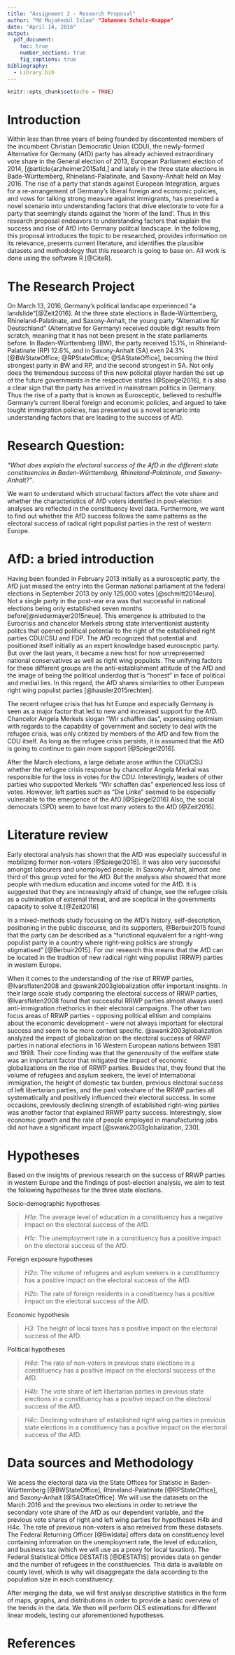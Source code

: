 ```yaml
---
title: "Assignment 2 - Research Proposal"
author: "Md Mujahedul Islam" "Johannes Schulz-Knappe"
date: "April 14, 2016"
output: 
  pdf_document:
    toc: true
    number_sections: true
    fig_captions: true
bibliography: 
  - Library.bib
---
```


```r
knitr::opts_chunk$set(echo = TRUE)
```

# Introduction

Within less than three years of being founded by discontented members of the incumbent Christian Democratic Union (CDU), the newly-formed Alternative for Germany (AfD) party has already achieved extraordinary vote share in the General election of 2013, European Parliament election of 2014, [@article{arzheimer2015afd,] and  lately in the three state elections in Bade-Württemberg, Rhineland-Palatinate, and Saxony-Anhalt held on May 2016. The rise of a party that stands against European Integration, argues for a re-arrangement of Germany's liberal foreign and economic policies, and  vows for talking strong measure against immigrants, has presented a novel scenario into understanding factors that drive electorate to vote for a party that seemingly stands against the 'norm of the land'. Thus in this research proposal endeavors to understanding factors that explain the success and rise of AfD into Germany politcal landscape. In the following, this proposal introduces the topic to be researched, provides information on its relevance, presents current literature, and identifies the plausible datasets and methodology that this research is going to base on. All work is done using the software R [@CiteR].


# The Research Project

On March 13, 2016, Germany's political landscape experienced "a landslide"[@Zeit2016]. At the three state elections in Bade-Württemberg, Rhineland-Palatinate, and Saxony-Anhalt, the young party "Alternative für Deutschland" (Alternative for Germany) received double digit results from scratch, meaning that it has not been present in the state parliaments before. In Baden-Württemberg (BW), the party received 15.1%, in Rhineland-Palatinate (RP) 12.6%, and in Saxony-Anhalt (SA) even 24.3% [@BWStateOffice; @RPStateOffice; @SAStateOffice], becoming the third strongest party in BW and RP, and the second strongest in SA.
Not only does the tremendous success of this new policital player harden the set up of the future governments in the respective states [@Spiegel2016], it is also a clear sign that the party has arrived in mainstream politics in Germany. Thus the rise of a party that is known as Eurosceptic, believed to reshuffle Germany's current liberal foreign and economic policies, and  argued to take tought immigration policies, has presented us a novel scenario into understanding factors that are leading to the success of AfD. 

# Research Question: 

*"What does explain the electoral success of the AfD in the different state constituencies in Baden-Württemberg, Rhineland-Palatinate, and Saxony-Anhalt? "*. 

We want to understand which structural factors affect the vote share and whether the characteristics of AfD voters identified in post-election analyses are reflected in the constituency level data. Furthermore, we want to find out whether the AfD success follows the same patterns as the electoral success of radical right populist parties in the rest of western Europe.

# AfD: a bried introduction 

Having been founded in February 2013 initially as a eurosceptic party, the AfD just missed the entry into the German national parliament at the federal elections in September 2013 by only 125,000 votes [@schmitt2014euro]. Not a single party in the post-war era was that successful in national elections being only established seven months before[@niedermayer2015neue]. 
This emergence is attributed to the Eurocrisis and chancelor Merkels strong state interventionist austerity politcs that opened political potential to the right of the established right parties CDU/CSU and FDP. The AfD recognized that potential and positioned itself initially as an expert knowledge based eurosceptic party. But over the last years, it became a new host for now unrepresented national conservatives as well as right wing populists. The unifying factors for these different groups are the anti-establishment attitude of the AfD and the image of being the political underdog that is "honest" in face of political and medial lies. In this regard, the AfD shares similarities to other European right wing populist parties [@hausler2015rechten].

The recent refugee crisis that has hit Europe and especially Germany is seen as a major factor that led to new and increased support for the AfD. Chancelor Angela Merkels slogan "Wir schaffen das", expressing optimism with regards to the capability of government and society to deal with the refugee crisis, was only critized by members of the AfD and few from the CDU itself. As long as the refugee crisis persists, it is assumed that the AfD is going to continue to gain more support [@Spiegel2016].

After the March elections, a large debate arose within the CDU/CSU whether the refugee crisis response by chancellor Angela Merkal was responsible for the loss in votes for the CDU. Interestingly, leaders of other parties who supported Merkels "Wir schaffen das" experienced less loss of votes. However, left parties such as "Die Linke" seemed to be especially vulnerable to the emergence of the AfD.[@Spiegel2016] Also, the social democrats (SPD) seem to have lost many voters to the AfD [@Zeit2016].


# Literature review

Early electoral analysis has shown that the AfD was especially successful in mobilizing former non-voters [@Spiegel2016]. It was also very successful amongst labourers and unemployed people. In Saxony-Anhalt, almost one third of this group voted for the AfD. But the analysis also showed that more people with medium education and income voted for the AfD. It is suggested that they are increasingly afraid of change, see the refugee crisis as a culmination of external threat, and are sceptical in the governments capacity to solve it.[@Zeit2016]

In a mixed-methods study focussing on the AfD's history, self-description, positioning in the public discourse, and its supporters, @Berbuir2015 found that the party can be described as a "functional equivalent for a right-wing populist party in a country where right-wing politics are strongly stigmatised" [@Berbuir2015]. For our research this means that the AfD can be located in the tradtion of new radical right wing populist (RRWP) parties in western Europe.

When it comes to the understanding of the rise of RRWP parties, @Ivarsflaten2008 and @swank2003globalization offer important insights.
In their large scale study comparing the electoral success of RRWP parties, @Ivarsflaten2008 found that successful RRWP parties almost always used anti-immigration rhethorics in their electoral campaigns. The other two focus areas of RRWP parties - opposing political elitism and complains about the economic development - were not always important for electoral success and seem to be more context specific.
@swank2003globalization analyzed the impact of globalization on the electoral success of RRWP parties in national elections in 16 Western European nations between 1981 and 1998. Their core finding was that the generousity of the welfare state was an important factor that mitigated the impact of economic globalizations on the rise of RRWP parties. Besides that, they found that the volume of refugees and asylum seekers, the level of international immigration, the height of  domestic tax burden, previous electoral success of left libertarian parties, and the past voteshare of the RRWP parties all systematically and positively influenced their electoral success. In some occasions, previously declining strength of established right-wing parties was another factor that explained RRWP party success. Interestingly, slow economic growth and the rate of people employed in manufacturing jobs did not have a significant impact [@swank2003globalization, 230].

# Hypotheses

Based on the insights of previous research on the success of RRWP parties in western Europe and the findings of post-election analysis, we aim to test the following hypotheses for the three state elections.

Socio-demographic hypotheses

> *H1a*: The average level of education in a constituency has a negative impact on the electoral success of the AfD.

> *H1c*: The unemployment rate in a constituency has a positive impact on the electoral success of the AfD.


Foreign exposure hypotheses

> *H2a*: The volume of refugees and asylum seekers in a constituency has a positive impact on the electoral success of the AfD.

> *H2b*: The rate of foreign residents in a constituency has a positive impact on the electoral success of the AfD.

Economic hypothesis

> *H3*: The height of local taxes has a positive impact on the electoral success of the AfD.

Political hypotheses

> *H4a*: The rate of non-voters in previous state elections in a constituency has a positive impact on the electoral success of the AfD.

> *H4b*: The vote share of left libertarian parties in previous state elections in a constituency has a positive impact on the electoral success of the AfD.

> *H4c*: Declining voteshare of established right wing parties in previous state elections in a constituency has a positive impact on the electoral success of the AfD.


# Data sources and Methodology

We acess the electoral data via the State Offices for Statistic in Baden-Württemberg [@BWStateOffice], Rhineland-Palatinate [@RPStateOffice], and Saxony-Anhalt [@SAStateOffice]. We will use the datasets on the March 2016 and the previous two elections in order to retrieve the secondary vote share of the AfD as our dependent variable, and the previous vote shares of right and left wing parties for hypotheses H4b and H4c. The rate of previous non-voters is also retreived from these datasets.
The Federal Returning Officer [@Bwldata] offers data on constituency level containing information on the unemployment rate, the level of education, and business tax (which we will use as a proxy for local taxation).
The Federal Statistical Office DESTATIS [@DESTATIS] provides data on gender and the number of refugees in the constituencies. This data is available on county level, which is why will disaggregate the data according to the population size in each constituency.

After merging the data, we will first analyse descriptive statistics in the form of maps, graphs, and distributions in order to provide a basic overview of the trends in the data. We then will perform OLS estimations for different linear models, testing our aforementioned hypotheses.

# References
